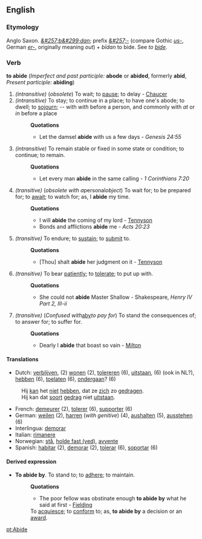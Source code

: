 ==English==
===Etymology===
Anglo Saxon. ''[[&#257;b&#299;dan]]''; prefix ''[[&#257;-]]'' (compare Gothic ''[[us-]]'', German ''[[er-]]'', originally meaning ''out'') + ''b&#299;dan'' to bide. See ''to [[bide]]''.

===Verb===
'''to abide''' (''Imperfect and past participle:'' '''abode''' or '''abided''', formerly '''abid''', ''Present participle:'' '''abiding''')
#''(intransitive)'' (''obsolete'') To wait; to [[pause]]; to delay - [[Chaucer]]
#''(intransitive)'' To stay; to continue in a place; to have one's abode; to dwell; to [[sojourn]]; -- with ''with'' before a person, and commonly with ''at'' or ''in'' before a place
#:'''Quotations'''
#:*Let the damsel '''abide''' with us a few days -  ''Genesis 24:55''
#''(intransitive)'' To remain stable or fixed in some state or condition; to continue; to remain.
#:'''Quotations'''
#:*Let every man '''abide''' in the same calling - ''1 Corinthians 7:20''
#''(transitive)'' (''obsolete with a ''personal'' object'') To wait for; to be prepared for; to [[await]]; to watch for; as, I '''abide''' my time.
#:'''Quotations'''
#:*I will '''abide''' the coming of my lord - [[Tennyson]]
#:*Bonds and afflictions '''abide''' me - ''Acts 20:23''
#''(transitive)'' To endure; to [[sustain]]; to [[submit]] to.
#:'''Quotations'''
#:*[Thou] shalt '''abide''' her judgment on it - [[Tennyson]]
#''(transitive)'' To bear [[patiently]]; to [[tolerate]]; to put up with.
#:'''Quotations'''
#:*She could not '''abide''' Master Shallow - Shakespeare, ''Henry IV Part 2, III-ii''
#''(transitive)'' (''Confused with ''[[aby]]'' to pay for'') To stand the consequences of; to answer for; to suffer for.
#:'''Quotations'''
#:*Dearly I '''abide''' that boast so vain - [[Milton]]

====Translations====
*Dutch: [[verblijven]], (2) [[wonen]] (2), [[tolereren]] (6), [[uitstaan]], (6) (ook in NL?), [[hebben]] (6), [[toelaten]] (6), [[ondergaan]]? (6)
:Hij [[kan]] het [[niet]] [[hebben]], dat ze [[zich]] zo [[gedragen]].
:Hij kan dat [[soort]] [[gedrag]] niet [[uitstaan]].
*French: [[demeurer]] (2), [[tolerer]] (6), [[supporter]] (6)
*German: [[weilen]] (2), [[harren]] (''with genitive'') (4), [[aushalten]] (5), [[ausstehen]] (6)
*Interlingua: [[demorar]]
*Italian: [[rimanere]]
*Norwegian: [[stå]], [[holde fast (ved)]], [[avvente]]
*Spanish: [[habitar]] (2), [[demorar]] (2), [[tolerar]] (6), [[soportar]] (6)

====Derived expression====
*'''To abide by'''. To stand to; to [[adhere]]; to maintain.
*:'''Quotations'''
*:*The poor fellow was obstinate enough '''to abide by''' what he said at first - [[Fielding]]
*:To [[acquiesce]]; to [[conform]] to; as, '''to abide by''' a decision or an [[award]].

[[pt:Abide]]